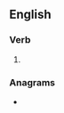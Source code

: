 {{also|préposés|préposes}}
==English==

===Verb===
{{head|en|verb form}}

# {{en-third-person singular of|prepose}}

===Anagrams===
* {{anagrams|en|porpesse}}